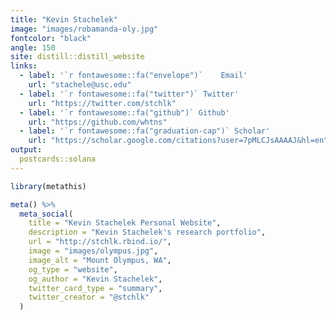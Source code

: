```yaml
---
title: "Kevin Stachelek"
image: "images/robamanda-oly.jpg"
fontcolor: "black"
angle: 150
site: distill::distill_website
links:
  - label: '`r fontawesome::fa("envelope")`    Email'
    url: "stachele@usc.edu"
  - label: '`r fontawesome::fa("twitter")` Twitter'
    url: "https://twitter.com/stchlk"
  - label: '`r fontawesome::fa("github")` Github'
    url: "https://github.com/whtns"
  - label: '`r fontawesome::fa("graduation-cap")` Scholar'
    url: "https://scholar.google.com/citations?user=7pMLCJsAAAAJ&hl=en"
output:
  postcards::solana
---
```

 
```r
library(metathis)

meta() %>%
  meta_social(
    title = "Kevin Stachelek Personal Website",
    description = "Kevin Stachelek's research portfolio",
    url = "http://stchlk.rbind.io/",
    image = "images/olympus.jpg",
    image_alt = "Mount Olympus, WA",
    og_type = "website",
    og_author = "Kevin Stachelek",
    twitter_card_type = "summary",
    twitter_creator = "@stchlk"
  )

```




<!-- <div style = "box-sizing: border-box; -->
<!--     min-height: 10%; -->
<!--     padding: 0 0 50px; -->
<!--     position: relative;"> -->

<!-- <center style = "bottom: 0; -->
<!--     height: 50px; -->
<!--     left: 0; -->
<!--     position: absolute; -->
<!--     width: 100%;"> -->

<!-- <hr> -->

<!-- <p style="padding-bottom:10px;"><em style="font-size:.75rem;">Built with:</em> -->
<!-- <a href="https://www.tidyverse.org/" target="_blank"> -->
<!--   <img border="0" alt="tidyverse logo" src = "images/tidyverse.svg" height="25px" width="auto" style="margin:0 10px;"> -->
<!-- </a> -->
<!-- <a href="https://rmarkdown.rstudio.com/" target="_blank"> -->
<!--   <img border="0" alt="rmarkdown logo" src = "images/rmarkdown.png" height="25px" width="auto" style="margin:0 10px;"> -->
<!-- </a> -->
<!-- <a href="https://rstudio.github.io/distill/" target="_blank"> -->
<!--   <img border="0" alt="distill logo" src = "images/distill.png" height="25px" width="auto" style="margin:0 10px;"> -->
<!-- </a> -->
<!-- <a href="https://github.com/rstudio/pagedown" target="_blank"> -->
<!--   <img border="0" alt="pagedown logo" src = "images/pagedown.png" height="25px" width="auto" style="margin:0 10px;"> -->
<!-- </a> -->
<!-- <a href="http://nickstrayer.me/datadrivencv/" target="_blank"> -->
<!--   <img border="0" alt="datadriven cv logo" src = "images/ddcv.svg" height="25px" width="auto" style="border-radius:10px; margin:0 10px;"> -->
<!-- </a> -->
<!-- <a href="https://pkg.garrickadenbuie.com/metathis/" target="_blank"> -->
<!--   <img border="0" alt="metathis logo" src = "images/metathis.png" height="25px" width="auto" style="margin:0 10px;"> -->
<!-- </a> -->
<!-- <br> -->
<!-- <em style="font-size:.5em"> -->
<!-- Last updated on `r Sys.Date()` -->
<!-- </em> -->
<!-- </p> -->


<!-- </center> -->

<!-- </div> -->


<!-- body { -->
<!--         background-color: #FFFFFF; -->
<!--       } -->

<!--       .rounded { -->
<!--         border-radius:50%!important; -->
<!--       } -->


